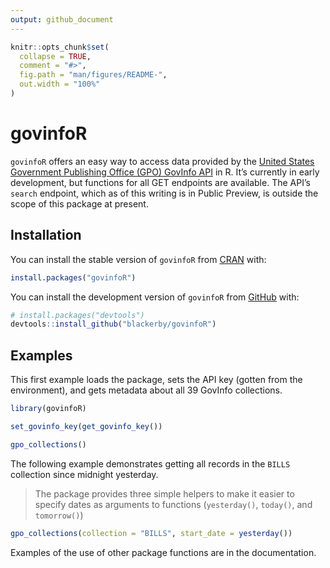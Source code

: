 ```yaml
---
output: github_document
---
```


<!-- README.md is generated from README.Rmd. Please edit that file -->

```r
knitr::opts_chunk$set(
  collapse = TRUE,
  comment = "#>",
  fig.path = "man/figures/README-",
  out.width = "100%"
)
```

# govinfoR

<!-- badges: start -->
<!-- badges: end -->

`govinfoR` offers an easy way to access data provided by the [United States Government Publishing Office (GPO) GovInfo API](https://api.govinfo.gov) in R. It's currently in early development, but functions for all GET endpoints are available. The API's `search` endpoint, which as of this writing is in Public Preview, is outside the scope of this package at present.

## Installation

You can install the stable version of `govinfoR` from [CRAN](https://cran.r-project.org/package=govinfoR) with:

``` r
install.packages("govinfoR")
```

You can install the development version of `govinfoR` from [GitHub](https://github.com/) with:

``` r
# install.packages("devtools")
devtools::install_github("blackerby/govinfoR")
```

## Examples

This first example loads the package, sets the API key (gotten from the environment), and gets metadata about all 39 GovInfo collections.

```r
library(govinfoR)

set_govinfo_key(get_govinfo_key())

gpo_collections()
```

The following example demonstrates getting all records in the `BILLS` collection since midnight yesterday.

> The package provides three simple helpers to make it easier to specify dates as arguments to functions (`yesterday()`, `today()`, and `tomorrow()`)

```r
gpo_collections(collection = "BILLS", start_date = yesterday())
```

Examples of the use of other package functions are in the documentation.
